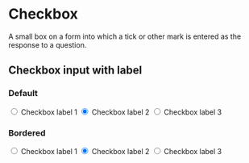 
<Meta title="CSS/Components/Checkbox" />

# Checkbox

A small box on a form into which a tick or other mark is entered as the response to a question.

## Checkbox input with label

### Default

<Preview>
  <div className="p-label-container">
    <input id="default-1" className="p-checkbox" type="radio" />
    <label htmlFor="default-1" className="p-label">
      Checkbox label 1
    </label>
    <input id="default-2" className="p-checkbox" type="radio" checked={true} />
    <label htmlFor="default-2" className="p-label">
      Checkbox label 2
    </label>
    <input id="default-3" className="p-checkbox" type="radio" />
    <label htmlFor="default-3" className="p-label">
      Checkbox label 3
    </label>
  </div>
</Preview>

### Bordered

<Preview>
  <div className="p-label-container">
    <input id="bordered-1" className="p-checkbox" type="radio" />
    <label htmlFor="bordered-1" className="p-label p-label--bordered">
      Checkbox label 1
    </label>
    <input id="bordered-2" className="p-checkbox" type="radio" checked={true} />
    <label htmlFor="bordered-2" className="p-label p-label--bordered mt16">
      Checkbox label 2
    </label>
    <input id="bordered-3" className="p-checkbox" type="radio" />
    <label htmlFor="bordered-3" className="p-label p-label--bordered mt16">
      Checkbox label 3
    </label>
  </div>
</Preview>
